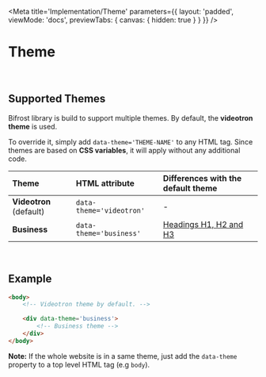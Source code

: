 
<Meta
    title='Implementation/Theme'
    parameters={{
        layout: 'padded',
        viewMode: 'docs',
        previewTabs: { canvas: { hidden: true } }
    }}
/>

# Theme

<br/>

## Supported Themes
Bifrost library is build to support multiple themes. By default, the **videotron theme** is used.

To override it, simply add `data-theme='THEME-NAME'` to any HTML tag.
Since themes are based on **CSS variables**, it will apply without any additional code.

| Theme                     | HTML attribute                | Differences with the default theme                            |
| :--                       | :--                           | :--                                                           |
| **Videotron** (default)   | `data-theme='videotron'`      | -                                                              |
| **Business**              | `data-theme='business'`       | [Headings H1, H2 and H3](?path=/docs/styles-headings--page)   |

<br/>

## Example

```html
<body>
    <!-- Videotron theme by default. -->

    <div data-theme='business'>
        <!-- Business theme -->
    </div>
</body>
```
**Note:** If the whole website is in a same theme, just add the `data-theme` property to a top level HTML tag (e.g `body`).

